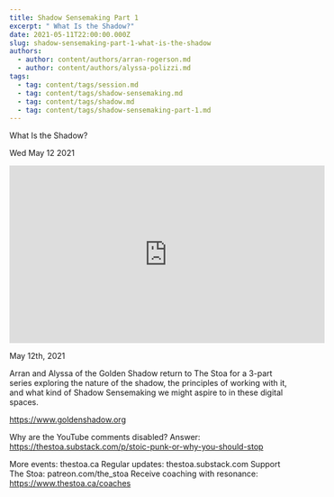 ```yaml
---
title: Shadow Sensemaking Part 1
excerpt: " What Is the Shadow?"
date: 2021-05-11T22:00:00.000Z
slug: shadow-sensemaking-part-1-what-is-the-shadow
authors:
  - author: content/authors/arran-rogerson.md
  - author: content/authors/alyssa-polizzi.md
tags:
  - tag: content/tags/session.md
  - tag: content/tags/shadow-sensemaking.md
  - tag: content/tags/shadow.md
  - tag: content/tags/shadow-sensemaking-part-1.md
---
```




 What Is the Shadow?

Wed May 12 2021

<iframe width="560" height="315" src="https://www.youtube.com/embed/2a9kD9csev0" title="Shadow Sensemaking Part 1: What Is the Shadow? w/ Arran Rogerson and Alyssa Polizzi" frameborder="0" allow="accelerometer; autoplay; clipboard-write; encrypted-media; gyroscope; picture-in-picture" allowfullscreen ></iframe>

May 12th, 2021

Arran and Alyssa of the Golden Shadow return to The Stoa for a 3-part series exploring the nature of the shadow, the principles of working with it, and what kind of Shadow Sensemaking we might aspire to in these digital spaces.

https://www.goldenshadow.org

Why are the YouTube comments disabled? Answer: https://thestoa.substack.com/p/stoic-punk-or-why-you-should-stop

More events: thestoa.ca
Regular updates: thestoa.substack.com
Support The Stoa: patreon.com/the_stoa
Receive coaching with resonance: https://www.thestoa.ca/coaches


